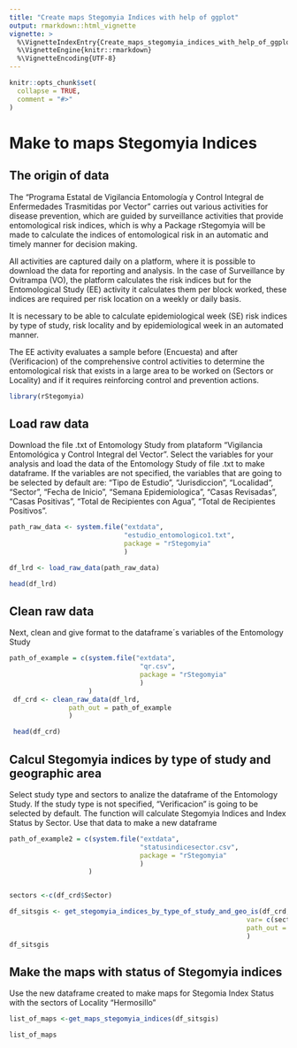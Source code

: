 ```yaml
---
title: "Create maps Stegomyia Indices with help of ggplot"
output: rmarkdown::html_vignette
vignette: >
  %\VignetteIndexEntry{Create_maps_stegomyia_indices_with_help_of_ggplot}
  %\VignetteEngine{knitr::rmarkdown}
  %\VignetteEncoding{UTF-8}
---
```




```r
knitr::opts_chunk$set(
  collapse = TRUE,
  comment = "#>"
)
```
#  Make to maps Stegomyia Indices

## The origin of data


The "Programa Estatal de Vigilancia Entomología y Control Integral de Enfermedades Trasmitidas por Vector" carries out various activities for disease prevention, which are guided by surveillance activities that provide entomological risk indices, which is why a Package rStegomyia will be made to calculate the indices of entomological risk in an automatic and timely manner for decision making.

All activities are captured daily on a platform, where it is possible to download the data for reporting and analysis. In the case of Surveillance by Ovitrampa (VO), the platform calculates the risk indices but for the Entomological Study (EE) activity it calculates them per block worked, these indices are required per risk location on a weekly or daily basis.

It is necessary to be able to calculate epidemiological week (SE) risk indices by type of study, risk locality and by epidemiological week in an automated manner.

The EE activity evaluates a sample before (Encuesta) and after (Verificacion) of the comprehensive control activities to determine the entomological risk that exists in a large area to be worked on (Sectors or Locality) and if it requires reinforcing control and prevention actions.

```r
library(rStegomyia)
```
## Load raw data 

Download the file .txt of Entomology Study from plataform "Vigilancia Entomológica y Control Integral del Vector".
Select the variables for your analysis and load the data of the Entomology Study of file .txt  to make dataframe.
If the variables are not specified, the variables that are going to be selected by default are:  "Tipo de Estudio", "Jurisdiccion", "Localidad", "Sector", "Fecha de Inicio", "Semana Epidemiologica", "Casas Revisadas", "Casas Positivas", "Total de Recipientes con Agua", "Total de Recipientes Positivos".

```r
path_raw_data <- system.file("extdata",
                             "estudio_entomologico1.txt",
                             package = "rStegomyia"
                             )

df_lrd <- load_raw_data(path_raw_data)

head(df_lrd)
```
## Clean raw data

Next, clean and give format to the dataframe´s variables of the Entomology Study  

```r
path_of_example = c(system.file("extdata",
                                 "qr.csv",
                                 package = "rStegomyia"
                                 )
                    )
 df_crd <- clean_raw_data(df_lrd,
               path_out = path_of_example
               )

 head(df_crd)

```
## Calcul Stegomyia indices by type of study and geographic area  

Select study type and sectors to analize the dataframe of the Entomology Study. If the study type is not specified, "Verificacion" is going to be selected by default. The function will calculate Stegomyia Indices  and Index Status by Sector. Use that data to make a new dataframe
```r
path_of_example2 = c(system.file("extdata",
                                 "statusindicesector.csv",
                                 package = "rStegomyia"
                                 )
                    )


sectors <-c(df_crd$Sector)

df_sitsgis <- get_stegomyia_indices_by_type_of_study_and_geo_is(df_crd,
                                                            var= c(sectors),
                                                            path_out = path_of_example2
                                                            )
df_sitsgis

```
## Make the maps with status of Stegomyia indices 

Use the new dataframe created to make maps for Stegomia Index Status with the sectors of Locality "Hermosillo"

```r

list_of_maps <-get_maps_stegomyia_indices(df_sitsgis)

list_of_maps
```

